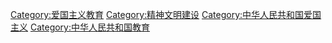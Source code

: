 [[Category:爱国主义教育|Category:爱国主义教育]]
[[Category:精神文明建设|Category:精神文明建设]]
[[Category:中华人民共和国爱国主义|Category:中华人民共和国爱国主义]]
[[Category:中华人民共和国教育|Category:中华人民共和国教育]]